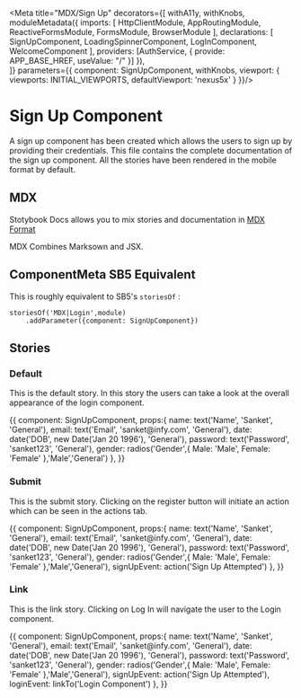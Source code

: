 
<Meta title="MDX/Sign Up" decorators={[
    withA11y,
    withKnobs,
    moduleMetadata({
      imports: [
                HttpClientModule,
                AppRoutingModule,
                ReactiveFormsModule,
                FormsModule,
                BrowserModule
              ],
              declarations: [
                SignUpComponent,
                LoadingSpinnerComponent,
                LogInComponent,
                WelcomeComponent
              ],
              providers: [AuthService, { provide: APP_BASE_HREF, useValue: "/" }]
    }),    
]} parameters={{
    component: SignUpComponent,
    withKnobs,
    viewport: {
      viewports: INITIAL_VIEWPORTS,
      defaultViewport: 'nexus5x'
    }
}}/>

# Sign Up Component 

A sign up component has been created which allows the users to sign up by providing their credentials.
This file contains the complete documentation of the sign up component. All the stories have been rendered 
in the mobile format by default.

## MDX

Stotybook Docs allows you to mix stories and documentation in 
[MDX Format](https://mdxjs.com/)

MDX Combines Marksown and JSX.

## ComponentMeta SB5 Equivalent

This is roughly equivalent to SB5's `storiesOf` :

```
storiesOf('MDX|Login',module)
    .addParameter({component: SignUpComponent})

```

## Stories

### Default

This is the default story. In this story the users can take a look at the overall
appearance of the login component.

<Preview>
  <Story name="Default">{{
    component: SignUpComponent,
    props:{
            name: text('Name', 'Sanket', 'General'),
            email: text('Email', 'sanket@infy.com', 'General'),
            date: date('DOB', new Date('Jan 20 1996'), 'General'),
            password: text('Password', 'sanket123', 'General'),
            gender: radios('Gender',{
                Male: 'Male',
                Female: 'Female'
            },'Male','General')
    },
    }}    
  </Story>
</Preview>

### Submit

This is the submit story. Clicking on the register button will initiate an action 
which can be seen in the actions tab.

<Preview>
  <Story name="Submit">{{
    component: SignUpComponent,
    props:{
      name: text('Name', 'Sanket', 'General'),
            email: text('Email', 'sanket@infy.com', 'General'),
            date: date('DOB', new Date('Jan 20 1996'), 'General'),
            password: text('Password', 'sanket123', 'General'),
            gender: radios('Gender',{
                Male: 'Male',
                Female: 'Female'
            },'Male','General'),
            signUpEvent: action('Sign Up Attempted')
    },
    }}    
  </Story>
</Preview>

### Link

This is the link story. Clicking on Log In will navigate the user to the Login component.

<Preview>
  <Story name="Link">{{
    component: SignUpComponent,
    props:{
        name: text('Name', 'Sanket', 'General'),
        email: text('Email', 'sanket@infy.com', 'General'),
        date: date('DOB', new Date('Jan 20 1996'), 'General'),
        password: text('Password', 'sanket123', 'General'),
        gender: radios('Gender',{
                Male: 'Male',
                Female: 'Female'
            },'Male','General'),
        signUpEvent: action('Sign Up Attempted'),
        loginEvent: linkTo('Login Component')
    },
    }}    
  </Story>
</Preview>